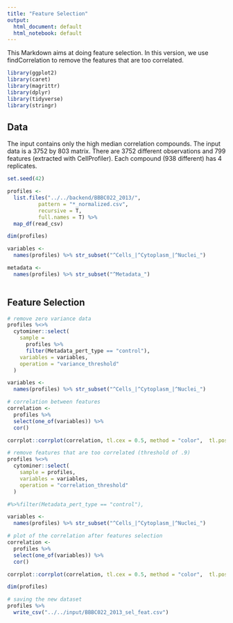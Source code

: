 ```yaml
---
title: "Feature Selection"
output:
  html_document: default
  html_notebook: default
---
```


This Markdown aims at doing feature selection. In this version, we use findCorrelation to remove the features that are too correlated.

```r
library(ggplot2)
library(caret)
library(magrittr)
library(dplyr)
library(tidyverse)
library(stringr)
```

## Data

The input contains only the high median correlation compounds.
The input data is a 3752 by 803 matrix.
There are 3752 different observations and 799 features (extracted with CellProfiler).
Each compound (938 different) has 4 replicates.

```r
set.seed(42)

profiles <- 
  list.files("../../backend/BBBC022_2013/", 
          pattern = "*_normalized.csv",
          recursive = T,
          full.names = T) %>%
  map_df(read_csv)

dim(profiles)

variables <-
  names(profiles) %>% str_subset("^Cells_|^Cytoplasm_|^Nuclei_")

metadata <-
  names(profiles) %>% str_subset("^Metadata_")
  
```

## Feature Selection

```r
# remove zero variance data
profiles %<>%
  cytominer::select(
    sample = 
      profiles %>% 
      filter(Metadata_pert_type == "control"),
    variables = variables,
    operation = "variance_threshold"
  )

variables <-
  names(profiles) %>% str_subset("^Cells_|^Cytoplasm_|^Nuclei_")

# correlation between features
correlation <- 
  profiles %>%
  select(one_of(variables)) %>%
  cor()

corrplot::corrplot(correlation, tl.cex = 0.5, method = "color",  tl.pos="n", order = "hclust")
```


```r
# remove features that are too correlated (threshold of .9)
profiles %<>%
  cytominer::select(
    sample = profiles,
    variables = variables,
    operation = "correlation_threshold"
  )

#%>%filter(Metadata_pert_type == "control"),

variables <-
  names(profiles) %>% str_subset("^Cells_|^Cytoplasm_|^Nuclei_")

# plot of the correlation after features selection
correlation <- 
  profiles %>%
  select(one_of(variables)) %>%
  cor()

corrplot::corrplot(correlation, tl.cex = 0.5, method = "color",  tl.pos="n", order = "hclust")

dim(profiles)

# saving the new dataset
profiles %>%
  write_csv("../../input/BBBC022_2013_sel_feat.csv")
```

